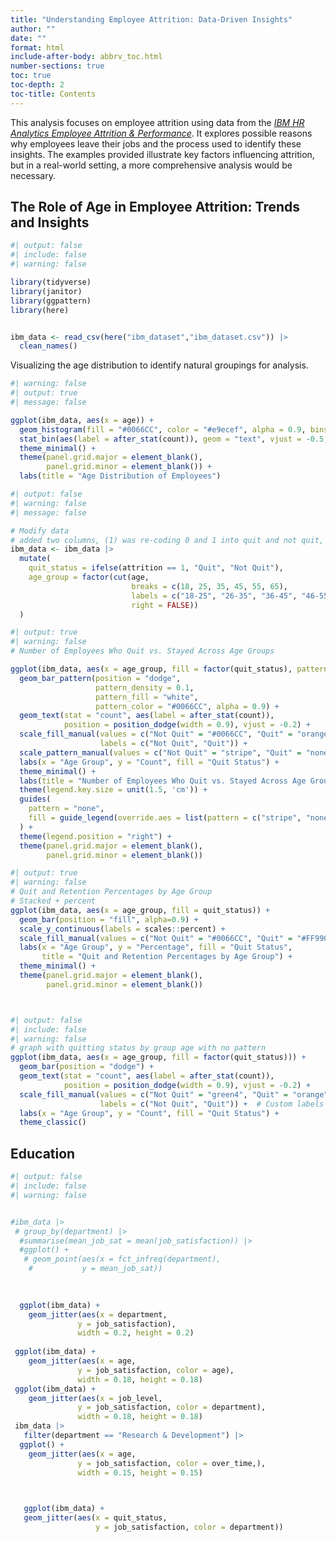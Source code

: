 ```yaml
---
title: "Understanding Employee Attrition: Data-Driven Insights"
author: ""
date: ""
format: html
include-after-body: abbrv_toc.html
number-sections: true
toc: true
toc-depth: 2
toc-title: Contents
---
```

This analysis focuses on employee attrition using data from the [*IBM HR Analytics Employee Attrition & Performance*](https://www.kaggle.com/datasets/pavansubhasht/ibm-hr-analytics-attrition-dataset). It explores possible reasons why employees leave their jobs and the process used to identify these insights. The examples provided illustrate key factors influencing attrition, but in a real-world setting, a more comprehensive analysis would be necessary. 

## The Role of Age in Employee Attrition: Trends and Insights {toc-text="Age"}
```r
#| output: false
#| include: false
#| warning: false

library(tidyverse)
library(janitor)
library(ggpattern)
library(here)


ibm_data <- read_csv(here("ibm_dataset","ibm_dataset.csv")) |> 
  clean_names()
```

Visualizing the age distribution to identify natural groupings for analysis.
```r
#| warning: false
#| output: true
#| message: false

ggplot(ibm_data, aes(x = age)) +
  geom_histogram(fill = "#0066CC", color = "#e9ecef", alpha = 0.9, bins = 30) +
  stat_bin(aes(label = after_stat(count)), geom = "text", vjust = -0.5, size = 3) +
  theme_minimal() +
  theme(panel.grid.major = element_blank(),     
        panel.grid.minor = element_blank()) +   
  labs(title = "Age Distribution of Employees")
```


```r
#| output: false
#| warning: false
#| message: false

# Modify data
# added two columns, (1) was re-coding 0 and 1 into quit and not quit, (2) group aged into groups
ibm_data <- ibm_data |> 
  mutate(
    quit_status = ifelse(attrition == 1, "Quit", "Not Quit"),
    age_group = factor(cut(age, 
                           breaks = c(18, 25, 35, 45, 55, 65), 
                           labels = c("18-25", "26-35", "36-45", "46-55", "56-65"),
                           right = FALSE))
  )
```


```r
#| output: true
#| warning: false
# Number of Employees Who Quit vs. Stayed Across Age Groups

ggplot(ibm_data, aes(x = age_group, fill = factor(quit_status), pattern = factor(quit_status))) + 
  geom_bar_pattern(position = "dodge", 
                   pattern_density = 0.1,  
                   pattern_fill = "white",  
                   pattern_color = "#0066CC", alpha = 0.9) +  
  geom_text(stat = "count", aes(label = after_stat(count)), 
            position = position_dodge(width = 0.9), vjust = -0.2) +  
  scale_fill_manual(values = c("Not Quit" = "#0066CC", "Quit" = "orange"), 
                    labels = c("Not Quit", "Quit")) +  
  scale_pattern_manual(values = c("Not Quit" = "stripe", "Quit" = "none")) +  
  labs(x = "Age Group", y = "Count", fill = "Quit Status") +
  theme_minimal() +
  labs(title = "Number of Employees Who Quit vs. Stayed Across Age Groups") + 
  theme(legend.key.size = unit(1.5, 'cm')) +
  guides(
    pattern = "none", 
    fill = guide_legend(override.aes = list(pattern = c("stripe", "none"))),
  ) +
  theme(legend.position = "right") +
  theme(panel.grid.major = element_blank(),     
        panel.grid.minor = element_blank())      

```



```r
#| output: true
#| warning: false
# Quit and Retention Percentages by Age Group
# Stacked + percent
ggplot(ibm_data, aes(x = age_group, fill = quit_status)) + 
  geom_bar(position = "fill", alpha=0.9) + 
  scale_y_continuous(labels = scales::percent) + 
  scale_fill_manual(values = c("Not Quit" = "#0066CC", "Quit" = "#FF9900")) + 
  labs(x = "Age Group", y = "Percentage", fill = "Quit Status", 
       title = "Quit and Retention Percentages by Age Group") +
  theme_minimal() +
  theme(panel.grid.major = element_blank(),     
        panel.grid.minor = element_blank())




```



```r
#| output: false
#| include: false
#| warning: false
# graph with quitting status by group age with no pattern
ggplot(ibm_data, aes(x = age_group, fill = factor(quit_status))) + 
  geom_bar(position = "dodge") +  
  geom_text(stat = "count", aes(label = after_stat(count)), 
            position = position_dodge(width = 0.9), vjust = -0.2) +  
  scale_fill_manual(values = c("Not Quit" = "green4", "Quit" = "orange"), 
                    labels = c("Not Quit", "Quit")) +  # Custom labels for legend
  labs(x = "Age Group", y = "Count", fill = "Quit Status") +
  theme_classic()

```

## Education {toc-text="Education"}

```r
#| output: false
#| include: false
#| warning: false


#ibm_data |> 
 # group_by(department) |> 
  #summarise(mean_job_sat = mean(job_satisfaction)) |> 
  #ggplot() +
   # geom_point(aes(x = fct_infreq(department),
    #           y = mean_job_sat))
 

  
  ggplot(ibm_data) +
    geom_jitter(aes(x = department,
               y = job_satisfaction), 
               width = 0.2, height = 0.2)
 
 ggplot(ibm_data) +
    geom_jitter(aes(x = age,
               y = job_satisfaction, color = age), 
               width = 0.18, height = 0.18)
 ggplot(ibm_data) +
    geom_jitter(aes(x = job_level,
               y = job_satisfaction, color = department), 
               width = 0.18, height = 0.18)
 ibm_data |> 
   filter(department == "Research & Development") |> 
  ggplot() +
    geom_jitter(aes(x = age,
               y = job_satisfaction, color = over_time,), 
               width = 0.15, height = 0.15)
 


   ggplot(ibm_data) +
   geom_jitter(aes(x = quit_status,
                   y = job_satisfaction, color = department))
```
